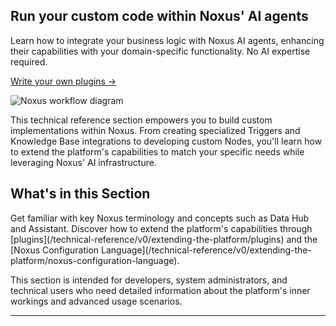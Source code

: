 ## Run your custom code within Noxus' AI agents

Learn how to integrate your business logic with Noxus AI agents, enhancing their capabilities with your domain-specific functionality. No AI expertise required.

[Write your own plugins →](/technical-reference/v0/extending-the-platform/plugins)

<Frame>
  <img
    src="/images/technical-reference/workflow.png"
    alt="Noxus workflow diagram"
  />
</Frame>

This technical reference section empowers you to build custom implementations within Noxus. From creating specialized Triggers and Knowledge Base integrations to developing custom Nodes, you'll learn how to extend the platform's capabilities to match your specific needs while leveraging Noxus' AI infrastructure.

## What's in this Section

<CardGroup cols={2}>
  <Card title="Concepts" icon="book" href="/technical-reference/v0/concepts/knowledge-base">
    Get familiar with key Noxus terminology and concepts such as Data Hub and Assistant.
  </Card>

  <Card title="Extending the Platform" icon="puzzle-piece" href="/technical-reference/v0/extending-the-platform/plugins">
    Discover how to extend the platform's capabilities through [plugins](/technical-reference/v0/extending-the-platform/plugins) and the [Noxus Configuration Language](/technical-reference/v0/extending-the-platform/noxus-configuration-language).
  </Card>
</CardGroup>

This section is intended for developers, system administrators, and technical users who need detailed information about the platform's inner workings and advanced usage scenarios.

---
